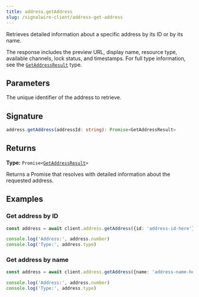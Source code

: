 ```yaml
---
title: address.getAddress
slug: /signalwire-client/address-get-address
---
```



Retrieves detailed information about a specific address by its ID or by its name. 

The response includes the preview URL, display name, resource type, available channels, lock status, and timestamps.
For full type information, see the [`GetAddressResult`](../Types#getaddressresult) type.

## Parameters

<APIField name="addressId" type="string" required>
  The unique identifier of the address to retrieve.
</APIField>

## Signature

```typescript
address.getAddress(addressId: string): Promise<GetAddressResult>
```

## Returns

**Type:** `Promise<`[`GetAddressResult`](../Types#getaddressresult)`>`

Returns a Promise that resolves with detailed information about the requested address.

## Examples

### Get address by ID

```typescript
const address = await client.address.getAddress({id: 'address-id-here'})

console.log('Address:', address.number)
console.log('Type:', address.type)
```

### Get address by name

```typescript
const address = await client.address.getAddress({name: 'address-name-here'})

console.log('Address:', address.number)
console.log('Type:', address.type)
```
